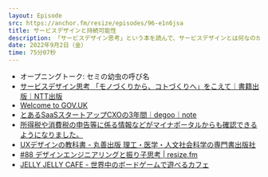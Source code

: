 ```yaml
---
layout: Episode
src: https://anchor.fm/resize/episodes/96-e1n6jsa
title: サービスデザインと持続可能性
description: 「サービスデザイン思考」という本を読んで、サービスデザインとは何なのか、UXデザインとの違いは何かについて話しました。
date: 2022年9月2日（金）
time: 75分07秒
---
```


- オープニングトーク: セミの幼虫の呼び名
- [サービスデザイン思考 「モノづくりから、コトづくりへ」をこえて｜書籍出版｜NTT出版](https://www.nttpub.co.jp/search/books/detail/100002528.html)
- [Welcome to GOV.UK](https://www.gov.uk/)
- [とあるSaaSスタートアップCXOの3年間｜degoo｜note](https://note.com/dex1t/n/n7d150420f213)
- [所得税や消費税の申告等に係る情報などがマイナポータルからも確認できるようになりました。](https://www.e-tax.nta.go.jp/topics/topics_310104_mynaportal.htm)
- [UXデザインの教科書 - 丸善出版 理工・医学・人文社会科学の専門書出版社](https://www.maruzen-publishing.co.jp/item/?book_no=294953)
- [#88 デザインエンジニアリングと振り子思考 | resize.fm](https://resize.fm/ep/88-pendulum-thinking)
- [JELLY JELLY CAFE - 世界中のボードゲームで遊べるカフェ](https://jellyjellycafe.com/)
